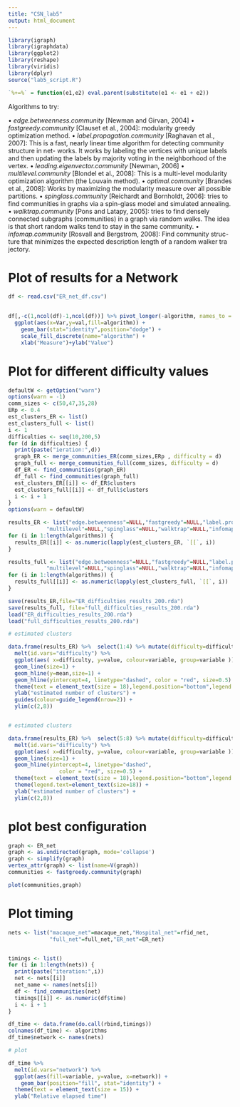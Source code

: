 ```yaml
---
title: "CSN_lab5"
output: html_document
---
```


```r
library(igraph)
library(igraphdata)
library(ggplot2)
library(reshape)
library(viridis)
library(dplyr)
source("lab5_script.R")

`%+=%` = function(e1,e2) eval.parent(substitute(e1 <- e1 + e2))

```


Algorithms to try:

• *edge.betweenness.community* [Newman and Girvan, 2004]
• *fastgreedy.community* [Clauset et al., 2004]: modularity greedy optimization method.
• *label.propagation.community* [Raghavan et al., 2007]: This is a fast, nearly linear time algorithm for detecting community structure in net- works. It works by labeling the vertices with unique labels and then updating the labels by majority voting in the neighborhood of the vertex.
• *leading.eigenvector.community* [Newman, 2006]
• *multilevel.community* [Blondel et al., 2008]: This is a multi-level modularity optimization algorithm (the Louvain method).
• *optimal.community* [Brandes et al., 2008]: Works by maximizing the modularity measure over all possible partitions.
• *spinglass.community* [Reichardt and Bornholdt, 2006]: tries to find communities in graphs via a spin-glass model and simulated annealing.
• *walktrap.community* [Pons and Latapy, 2005]: tries to find densely connected subgraphs (communities) in a graph via random walks. The idea is that short random walks tend to stay in the same community.
• *infomap.community* [Rosvall and Bergstrom, 2008]: Find community struc- ture that minimizes the expected description length of a random walker tra jectory.



# Plot of results for a Network

```r
df <- read.csv("ER_net_df.csv")
  

df[,-c(1,ncol(df)-1,ncol(df))] %>% pivot_longer(-algorithm, names_to = "Var", values_to = "val") %>%
  ggplot(aes(x=Var,y=val,fill=algorithm)) +
    geom_bar(stat="identity",position="dodge") +
    scale_fill_discrete(name="algorithm") +
    xlab("Measure")+ylab("Value")

```


# Plot for different difficulty values

```r
defaultW <- getOption("warn")
options(warn = -1)
comm_sizes <- c(50,47,35,28)
ERp <- 0.4
est_clusters_ER <- list()
est_clusters_full <- list()
i <- 1
difficulties <- seq(10,200,5)
for (d in difficulties) {
  print(paste("ieration:",d))
  graph_ER <- merge_communities_ER(comm_sizes,ERp , difficulty = d)
  graph_full <- merge_communities_full(comm_sizes, difficulty = d)
  df_ER <- find_communities(graph_ER)
  df_full <- find_communities(graph_full)
  est_clusters_ER[[i]] <- df_ER$clusters
  est_clusters_full[[i]] <- df_full$clusters
  i <- i + 1
}
options(warn = defaultW)

results_ER <- list("edge.betweenness"=NULL,"fastgreedy"=NULL,"label.propagation"=NULL,"leading.eigenvector"=NULL,
            "multilevel"=NULL,"spinglass"=NULL,"walktrap"=NULL,"infomap"=NULL)
for (i in 1:length(algorithms)) {
  results_ER[[i]] <- as.numeric(lapply(est_clusters_ER, `[[`, i))
}

results_full <- list("edge.betweenness"=NULL,"fastgreedy"=NULL,"label.propagation"=NULL,"leading.eigenvector"=NULL,
            "multilevel"=NULL,"spinglass"=NULL,"walktrap"=NULL,"infomap"=NULL)
for (i in 1:length(algorithms)) {
  results_full[[i]] <- as.numeric(lapply(est_clusters_full, `[[`, i))
}

```

```r
save(results_ER,file="ER_difficulties_results_200.rda")
save(results_full, file="full_difficulties_results_200.rda")
load("ER_difficulties_results_200.rda")
load("full_difficulties_results_200.rda")

# estimated clusters

data.frame(results_ER) %>%  select(1:4) %>% mutate(difficulty=difficulties) %>%
  melt(id.vars="difficulty") %>%
  ggplot(aes( x=difficulty, y=value, colour=variable, group=variable )) + 
  geom_line(size=1) +
  geom_hline(y=mean,size=1) +
  geom_hline(yintercept=4, linetype="dashed", color = "red", size=0.5) +
  theme(text = element_text(size = 18),legend.position="bottom",legend.title = element_blank()) +
  ylab("estimated number of clusters") +
  guides(colour=guide_legend(nrow=2)) +
  ylim(c(2,8))


# estimated clusters

data.frame(results_ER) %>%  select(5:8) %>% mutate(difficulty=difficulties) %>%
  melt(id.vars="difficulty") %>%
  ggplot(aes( x=difficulty, y=value, colour=variable, group=variable )) + 
  geom_line(size=1) +
  geom_hline(yintercept=4, linetype="dashed", 
                color = "red", size=0.5) +
  theme(text = element_text(size = 18),legend.position="bottom",legend.title = element_blank()) +
  theme(legend.text=element_text(size=18)) +
  ylab("estimated number of clusters") +
  ylim(c(2,8))

```


# plot best configuration

```r
graph <- ER_net
graph <- as.undirected(graph, mode='collapse')
graph <- simplify(graph)
vertex_attr(graph) <- list(name=V(graph))
communities <- fastgreedy.community(graph)

plot(communities,graph)

```


# Plot timing

```r
nets <- list("macaque_net"=macaque_net,"Hospital_net"=rfid_net,
             "full_net"=full_net,"ER_net"=ER_net)


timings <- list()
for (i in 1:length(nets)) {
  print(paste("iteration:",i))
  net <- nets[[i]]
  net_name <- names(nets[i])
  df <- find_communities(net)
  timings[[i]] <- as.numeric(df$time)
  i <- i + 1
}

df_time <- data.frame(do.call(rbind,timings))
colnames(df_time) <- algorithms
df_time$network <- names(nets)

# plot

df_time %>% 
  melt(id.vars="network") %>% 
  ggplot(aes(fill=variable, y=value, x=network)) + 
    geom_bar(position="fill", stat="identity") +
  theme(text = element_text(size = 15)) +
  ylab("Relative elapsed time")

```









